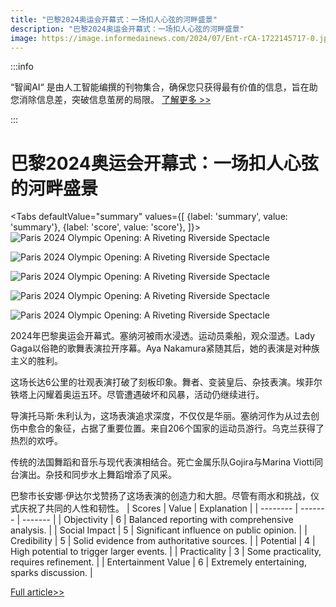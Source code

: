 ```yaml
---
title: "巴黎2024奥运会开幕式：一场扣人心弦的河畔盛景"
description: "巴黎2024奥运会开幕式：一场扣人心弦的河畔盛景"
image: https://image.informedainews.com/2024/07/Ent-rCA-1722145717-0.jpg
---
```



:::info

“智闻AI“ 是由人工智能编撰的刊物集合，确保您只获得最有价值的信息，旨在助您消除信息差，突破信息茧房的局限。  [了解更多 >>](/)

:::

# 巴黎2024奥运会开幕式：一场扣人心弦的河畔盛景


<Tabs
	defaultValue="summary"
	values={[
	{label: 'summary', value: 'summary'},
	{label: 'score', value: 'score'},
]}>
<TabItem value="summary">
<img
  src="https://image.informedainews.com/2024/07/Ent-rCA-1722145717-0.jpg"
  alt="Paris 2024 Olympic Opening: A Riveting Riverside Spectacle"
/>

<img
  src="https://image.informedainews.com/2024/07/Ent-aeQ-1722145717-1.jpg"
  alt="Paris 2024 Olympic Opening: A Riveting Riverside Spectacle"
/>

<img
  src="https://image.informedainews.com/2024/07/Ent-O0j-1722145717-2.jpg"
  alt="Paris 2024 Olympic Opening: A Riveting Riverside Spectacle"
/>

<img
  src="https://image.informedainews.com/2024/07/Ent-VUh-1722145717-3.jpg"
  alt="Paris 2024 Olympic Opening: A Riveting Riverside Spectacle"
/>

<img
  src="https://image.informedainews.com/2024/07/Ent-zwP-1722145717-4.jpg"
  alt="Paris 2024 Olympic Opening: A Riveting Riverside Spectacle"
/>



2024年巴黎奥运会开幕式。塞纳河被雨水浸透。运动员乘船，观众湿透。Lady Gaga以俗艳的歌舞表演拉开序幕。Aya Nakamura紧随其后，她的表演是对种族主义的胜利。

这场长达6公里的壮观表演打破了刻板印象。舞者、变装皇后、杂技表演。埃菲尔铁塔上闪耀着奥运五环。尽管遭遇破坏和风暴，活动仍继续进行。

导演托马斯·朱利认为，这场表演追求深度，不仅仅是华丽。塞纳河作为从过去创伤中愈合的象征，占据了重要位置。来自206个国家的运动员游行。乌克兰获得了热烈的欢呼。

传统的法国舞蹈和音乐与现代表演相结合。死亡金属乐队Gojira与Marina Viotti同台演出。杂技和同步水上舞蹈增添了风采。

巴黎市长安娜·伊达尔戈赞扬了这场表演的创造力和大胆。尽管有雨水和挑战，仪式庆祝了共同的人性和韧性。
</TabItem>
<TabItem value="score">
	| Scores     | Value   | Explanation |
	| -------- | ------- | ------- |
	| Objectivity  | 6    | Balanced reporting with comprehensive analysis.    |
	| Social Impact | 5     | Significant influence on public opinion.    |
	| Credibility    | 5    | Solid evidence from authoritative sources.    |
	| Potential    | 4    | High potential to trigger larger events.    |
	| Practicality    | 3    | Some practicality, requires refinement.    |
	| Entertainment Value    | 6    | Extremely entertaining, sparks discussion.    |
</TabItem>
</Tabs>

[Full article>>](https://www.theguardian.com/sport/article/2024/jul/26/paris-olympic-games-opening-ceremony-a-high-kitch-riverside-spectacle)
